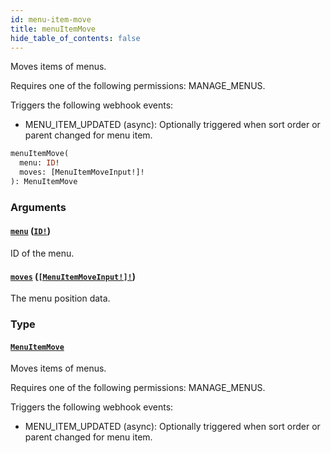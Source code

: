 ```yaml
---
id: menu-item-move
title: menuItemMove
hide_table_of_contents: false
---
```


Moves items of menus.

Requires one of the following permissions: MANAGE_MENUS.

Triggers the following webhook events:

- MENU_ITEM_UPDATED (async): Optionally triggered when sort order or parent changed for menu item.

```graphql
menuItemMove(
  menu: ID!
  moves: [MenuItemMoveInput!]!
): MenuItemMove
```

### Arguments

#### [`menu`](#) ([`ID!`](../../../developer/api-reference/scalars/id))

ID of the menu.

#### [`moves`](#) ([`[MenuItemMoveInput!]!`](../../../developer/api-reference/inputs/menu-item-move-input))

The menu position data.

### Type

#### [`MenuItemMove`](../../../developer/api-reference/objects/menu-item-move)

Moves items of menus.

Requires one of the following permissions: MANAGE_MENUS.

Triggers the following webhook events:

- MENU_ITEM_UPDATED (async): Optionally triggered when sort order or parent changed for menu item.
